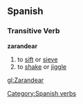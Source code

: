 == Spanish ==
=== Transitive Verb ===
'''zarandear'''
# to [[sift]] or [[sieve]]
# to [[shake]] or [[jiggle]]

[[Category:Spanish verbs]]

[[gl:Zarandear]]